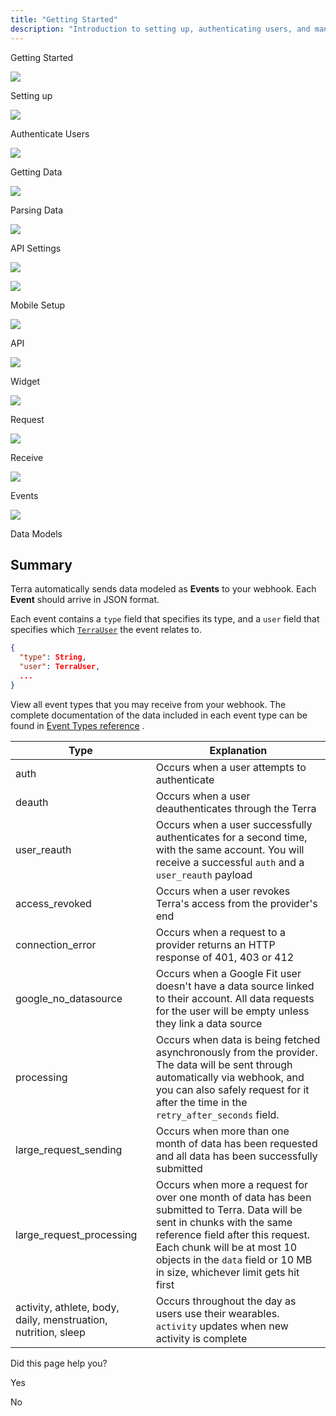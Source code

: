 ```yaml
---
title: "Getting Started"
description: "Introduction to setting up, authenticating users, and managing data"
---
```

Getting Started  
  
![](https://terradocs.s3.eu-west-2.amazonaws.com/icons/getting-started.png)

Setting up  
  
![](https://terradocs.s3.eu-west-2.amazonaws.com/icons/install-on-backend.png)

Authenticate Users  
  
![](https://terradocs.s3.eu-west-2.amazonaws.com/icons/authenticate-users.png)

Getting Data  
  
![](https://terradocs.s3.eu-west-2.amazonaws.com/icons/receive-data.png)

Parsing Data  
  
![](https://terradocs.s3.eu-west-2.amazonaws.com/icons/understand-our-data.png)

API Settings  
  
![](https://terradocs.s3.eu-west-2.amazonaws.com/icons/customise-terra.png)

![](https://terradocs.s3.eu-west-2.amazonaws.com/icons/manage-integrations.png)  
  
Mobile Setup

![](https://terradocs.s3.eu-west-2.amazonaws.com/icons/api-data-models.png)  
  
API

![](https://terradocs.s3.eu-west-2.amazonaws.com/icons/widget.png)  
  
Widget

![](https://terradocs.s3.eu-west-2.amazonaws.com/icons/historical-data.png)  
  
Request

![](https://terradocs.s3.eu-west-2.amazonaws.com/icons/new-data.png)  
  
Receive

![](https://terradocs.s3.eu-west-2.amazonaws.com/icons/event-types.png)  
  
Events

![](https://terradocs.s3.eu-west-2.amazonaws.com/icons/api-data-models.png)  
  
Data Models

## Summary

Terra automatically sends data modeled as **Events** to your webhook. Each **Event** should arrive in JSON format.

Each event contains a `type` field that specifies its type, and a `user` field that specifies which [`TerraUser`](/docs/data-models)
 the event relates to.

```json
{
  "type": String,
  "user": TerraUser,
  ...
}

```

View all event types that you may receive from your webhook. The complete documentation of the data included in each event type can be found in [Event Types reference](/reference/events)
.

| Type | Explanation |
| --- | --- |
| auth | Occurs when a user attempts to authenticate |
| deauth | Occurs when a user deauthenticates through the Terra |
| user\_reauth | Occurs when a user successfully authenticates for a second time, with the same account. You will receive a successful `auth` and a `user_reauth` payload |
| access\_revoked | Occurs when a user revokes Terra's access from the provider's end |
| connection\_error | Occurs when a request to a provider returns an HTTP response of 401, 403 or 412 |
| google\_no\_datasource | Occurs when a Google Fit user doesn't have a data source linked to their account. All data requests for the user will be empty unless they link a data source |
| processing | Occurs when data is being fetched asynchronously from the provider. The data will be sent through automatically via webhook, and you can also safely request for it after the time in the `retry_after_seconds` field. |
| large\_request\_sending | Occurs when more than one month of data has been requested and all data has been successfully submitted |
| large\_request\_processing | Occurs when more a request for over one month of data has been submitted to Terra. Data will be sent in chunks with the same reference field after this request. Each chunk will be at most 10 objects in the `data` field or 10 MB in size, whichever limit gets hit first |
| activity, athlete, body, daily, menstruation, nutrition, sleep | Occurs throughout the day as users use their wearables. `activity` updates when new activity is complete |

Did this page help you?

Yes

No